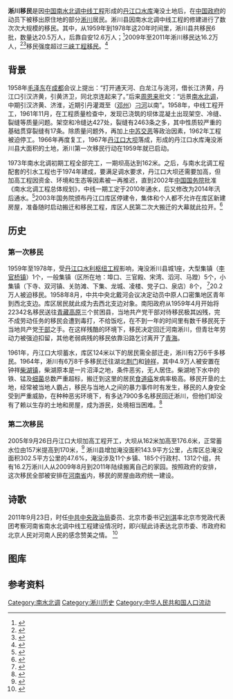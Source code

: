 {{Infobox Historical Event
| Event_Name = '''淅川移民'''
| Image_Name = Xcymb.jpg
| Image_Caption = 淅川县最后一批外迁移民欢送仪式
| AKA = 
| Participants = 淅川淹没区居民
| Location = 河南省淅川县
| Date = 1959年至1978年<br>2009年至2011年
| Result = 
| URL = [http://www.xcym.com/ 淅川移民网] （已失效）
}}
'''淅川移民'''是因[[中国|中国]][[南水北调中线工程|南水北调中线工程]]形成的[[丹江口水库|丹江口水库]]淹没土地后，在[[中国政府|中国政府]]的动员下被移出原住地的部分[[淅川|淅川]]居民。淅川县因南水北调中线工程的修建进行了数次次大规模的移民。其中，从1959年到1978年这20年时间里，淅川县共移民6批，数量达20.5万人，后靠自安12.6万人；<ref>{{cite journal zh
 | quote =no
 | author =刘荣霞
 | date = 
 | year = 2010年
 | month = 
 | title =河南淅川县库区移民问题调查与成因分析 
 | journal =《中国人口·资源与环境》
 | volume =第20卷
 | issue =5 期
 | pages =54页
 | publisher = 
 | location =山东济南 
 | issn =1002-2104
 }}</ref>2009年至2011年淅川移民达16.2万人，<ref>{{cite web|url=http://www.nsbd.com.cn/TopicDisplay.asp?Id=85355&ClassID=975|title=来自南水北调淅川移民区的报告|publisher=大河报|date=2003年11月16日|language=zh-hans|deadurl=yes|archiveurl=https://web.archive.org/web/20040910100227/http://www.nsbd.com.cn/TopicDisplay.asp?Id=85355&ClassID=975|archivedate=2004年9月10日}}</ref><ref>{{cite web|url=http://zqb.cyol.com/html/2011-08/17/nw.D110000zgqnb_20110817_4-01.htm|title=迁徙之路|publisher=中国青年报|date=2011年8月17日|language=zh-hans|access-date=2011年8月19日|archive-date=2019年8月15日|archive-url=https://web.archive.org/web/20190815092103/http://zqb.cyol.com/html/2011-08/17/nw.D110000zgqnb_20110817_4-01.htm|dead-url=no}}</ref>移民强度超过[[三峡工程|三峡工程移民]]。<ref>{{cite web|url=http://economy.caixun.com/content/20110822/CX01tldg.html|title=中国南水北调移民强度超过三峡|publisher=财讯网|date=2011年8月22日|language=zh-hans|deadurl=yes|archiveurl=https://web.archive.org/web/20120121045038/http://economy.caixun.com/content/20110822/CX01tldg.html|archivedate=2012年1月21日}}</ref>

==背景==
{{main|南水北调}}
1958年[[毛泽东|毛泽东]]在[[成都|成都]]会议上提出：“打开通天河、白龙江与洮河，借长江济黄，丹江口引汉济黄，引黄济卫，同北京连起来了。”后来[[周恩来|周恩来]]批文：“远景[[南水北调|南水北调]]，中期引汉济黄、济淮，近期引丹灌溉至（[[邓州|邓州]]）[[刁河|刁河]]以南”。1958年，中线工程开工，1961年11月，在工程质量检查中，发现已浇筑的坝体混凝土出现架空、冷缝、裂缝等质量问题。架空和冷缝达427处，裂缝有2463条之多，其中性质较严重的基础贯穿裂缝有17条。除质量问题外，再加上[[中苏交恶|中苏交恶]]等政治因素，1962年工程被迫停工。1966年再度复工，1967年[[丹江口大坝|丹江口大坝]]落成，形成的丹江口水库淹没淅川县大面积的土地，淅川第一次移民行动在1959年就已启动。

1973年南水北调初期工程全部完工，一期坝高达到162米。之后，与南水北调工程配套的引水工程也于1974年建成，要满足调水要求，丹江口大坝还需要加高，但加高工程因资金、环境和生态等因素被一再推迟，直到2002年[[中国国务院|中国国务院]]批准《南水北调工程总体规划》，中线一期工定于2010年通水，后又修改为2014年汛后通水。<ref>{{cite web|url=http://finance.sina.com.cn/g/20090721/13556508891.shtml|title=商务周刊：南水北调进退维谷|publisher=新浪网|date=2009年7月21日|language=zh-hans|access-date=2011年8月24日|archive-date=2019年8月16日|archive-url=https://web.archive.org/web/20190816141640/http://finance.sina.com.cn/g/20090721/13556508891.shtml|dead-url=no}}</ref>2003年国务院颁布丹江口库区停建令，集体和个人都不允许在库区新建房屋，准备随时启动搬迁和移民工程，库区人民第二次大搬迁的大幕就此拉开。<ref>{{cite web|url=http://news.qq.com/a/20110822/000069.htm|title=南水北调背后移民图景：库区停建成最落后部落|publisher=京华时报|date=2011-08-22|language=zh-hans|access-date=2011-08-24|archive-date=2019-11-29|archive-url=https://web.archive.org/web/20191129141654/https://news.qq.com/a/20110822/000069.htm|dead-url=no}}</ref>

==历史==
===第一次移民===
1959年至1978年，受[[丹江口水利枢纽工程|丹江口水利枢纽工程]]影响，淹没淅川县城1座，大型集镇（[[李官桥镇|李官桥镇]]）1个，一般集镇（区所在地：埠口、三官殿、宋湾、滔河、马蹬）5个，小集镇（下寺、双河镇、关防滩、下集、龙城、凌楼、党子口、泉店）8个， <ref>{{cite web|url=http://www.hncz.gov.cn/sitegroup/root/html/4aef14082b19e766012b27b2c300026e/20110201111309589.html|title=淅川县丹江口库区淹没概况|publisher=河南省财政厅|date=2011-02-01|language=zh-hans|deadurl=yes|archiveurl=https://web.archive.org/web/20141004125050/http://www.hncz.gov.cn/sitegroup/root/html/4aef14082b19e766012b27b2c300026e/20110201111309589.html|archivedate=2014年10月4日|df=}}</ref>20.2万人被迫移民。1958年8月，中共中央北戴河会议决定动员中原人口密集地区青年到西北支边。库区居民就此成为去西北支边对象。南阳政府从1959年4月开始将22342名移民送往[[青藏高原|青藏高原]]三个贫困县，当地共产党干部对待移民极其凶残，完不成劳动任务的移民会遭到毒打，不给饭吃，在不到一年的时间里有数千移民死于当地共产党[[干部|干部]]之手。在这样残酷的环境下，移民决定回迁河南淅川，但青壮年劳动力被强迫扣留，其他老弱病残的移民依靠沿路乞讨离开了[[青海|青海]]。

1961年，丹江口大坝蓄水，库区124米以下的居民需全部迁走，淅川有2万6千多移民。1964年，淅川有6万8千多移民迁往湖北[[荆门|荆门]]和[[钟祥|钟祥]]，其中4.9万人被安置在钟祥[[柴湖镇|柴湖镇]]，柴湖原本是一片沼泽之地，条件恶劣，无人居住。柴湖地下水中的铁、锰及[[细菌|细菌]]总数严重超标，搬迁到这里的居民[[食道癌|食道癌]]发病率极高。移民开垦的土地，经常被当地人霸占，移民与当地人之间的暴力事件时有发生，移民的人身安全受到严重威胁，在种种恶劣环境下，有多达7900多名移民回迁淅川，但他们却没有了赖以生存的土地和房屋，成为游民，处境相当困难。<ref>{{cite web|url=http://www.cjw.gov.cn/index/newspaper/detail/20090307/112169.asp|title=十万移民的饮水梦|date=2009年3月7日|language=zh-hans|publisher=长江水利网}}{{dead link|date=2018年1月 |bot=InternetArchiveBot |fix-attempted=yes }}</ref>

===第二次移民===
2005年9月26日丹江口大坝加高工程开工，大坝从162米加高至176.6米，正常蓄水位由157米提高到170米，<ref>{{cite web|url=http://www.10yan.com/html/News/zwyw/2010-4/6/072240964.html|title=176.6米！丹江口大坝加高到顶|publisher=秦楚网|date=2010-04-06|language=zh-hans|access-date=2011-08-20|archive-date=2019-08-18|archive-url=https://web.archive.org/web/20190818223007/http://www.10yan.com/html/News/zwyw/2010-4/6/072240964.html|dead-url=yes}}</ref>
淅川县增加淹没面积143.9平方公里，占库区总淹没面积302.5平方公里的47.6%，淹没涉及11个乡镇、185个行政村、1312个组，共有16.2万淅川人从2009年8月到2011年陆续搬离自己的家园。按照政府的安排，这次移民全部被安排在[[河南省|河南省]]内，移民的房屋由政府统一建设。

== 诗歌 ==

2011年9月23日，时任[[中共中央政治局|中共中央政治局]]委员、北京市委书记[[刘淇|刘淇]]率北京市党政代表团考察河南省南水北调中线工程建设情况时，即兴赋此诗表达北京市委、市政府和北京人民对河南人民的感念赞美之情。 
<ref>{{cite web |url=http://www.chinadaily.com.cn/dfpd/henan/2011-09-24/content_3882084.html |title=北京市委书记刘淇来河南考察，盛赞南水北调工程 |date=2011-09-24 |language=zh-hans |publisher=中国日报网 |access-date=2011-10-19 |archive-date=2016-03-16 |archive-url=https://web.archive.org/web/20160316010933/http://www.chinadaily.com.cn/dfpd/henan/2011-09-24/content_3882084.html |dead-url=no }}</ref>
{{cquote|南水北送真辉煌，最动情是离故乡，<br />
清水滋润京城日，共赞豫宛好儿郎。
|《饮水思源》—[[刘淇|刘淇]]|
}}

== 图库 ==
{{Gallery
|title=
|footer=
|width=190
|height=180
|lines=1
|align=center
|File:Xcyimjizu.jpg|移民搬迁之前祭祖
|File:Xcymd.jpg|赠送于移民的匾额
|File:Xcymhoukao.jpg|内安移民新建房（白色楼房）
|File:Xcymcd.jpg|移民车队
}}

== 参考资料 ==
{{reflist}}

[[Category:南水北调|Category:南水北调]]
[[Category:淅川历史|Category:淅川历史]]
[[Category:中华人民共和国人口流动|Category:中华人民共和国人口流动]]